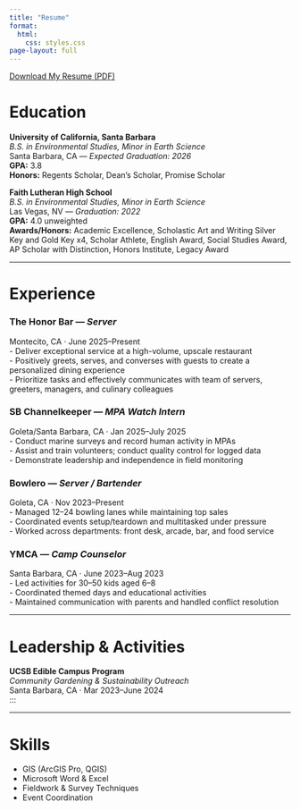 ```yaml
---
title: "Resume"
format: 
  html:
    css: styles.css
page-layout: full
---
```


[Download My Resume (PDF)](files/Martinez%20Adrianna_Resume%20(current)%20(2).pdf){.resume-download}

# Education

::: resume-card
**University of California, Santa Barbara**\
*B.S. in Environmental Studies, Minor in Earth Science*\
Santa Barbara, CA — *Expected Graduation: 2026*\
**GPA:** 3.8\
**Honors:** Regents Scholar, Dean’s Scholar, Promise Scholar
:::

::: resume-card
**Faith Lutheran High School**\
*B.S. in Environmental Studies, Minor in Earth Science*\
Las Vegas, NV — *Graduation: 2022*\
**GPA:** 4.0 unweighted\
**Awards/Honors:** Academic Excellence, Scholastic Art and Writing Silver Key and Gold Key x4, Scholar Athlete, English Award, Social Studies Award, AP Scholar with Distinction, Honors Institute, Legacy Award
:::

------------------------------------------------------------------------

# Experience

::: resume-card
### The Honor Bar — *Server*

Montecito, CA · June 2025–Present\
- Deliver exceptional service at a high-volume, upscale restaurant\
- Positively greets, serves, and converses with guests to create a personalized dining experience\
- Prioritize tasks and effectively communicates with team of servers, greeters, managers, and culinary colleagues\
:::

::: resume-card
### SB Channelkeeper — *MPA Watch Intern*

Goleta/Santa Barbara, CA · Jan 2025–July 2025\
- Conduct marine surveys and record human activity in MPAs\
- Assist and train volunteers; conduct quality control for logged data\
- Demonstrate leadership and independence in field monitoring
:::

::: resume-card
### Bowlero — *Server / Bartender*

Goleta, CA · Nov 2023–Present\
- Managed 12–24 bowling lanes while maintaining top sales\
- Coordinated events setup/teardown and multitasked under pressure\
- Worked across departments: front desk, arcade, bar, and food service
:::

::: resume-card
### YMCA — *Camp Counselor*

Santa Barbara, CA · June 2023–Aug 2023\
- Led activities for 30–50 kids aged 6–8\
- Coordinated themed days and educational activities\
- Maintained communication with parents and handled conflict resolution
:::

------------------------------------------------------------------------

# Leadership & Activities

**UCSB Edible Campus Program**\
*Community Gardening & Sustainability Outreach*\
Santa Barbara, CA · Mar 2023–June 2024\
:::

------------------------------------------------------------------------

# Skills

::: resume-card
-   GIS (ArcGIS Pro, QGIS)\
-   Microsoft Word & Excel\
-   Fieldwork & Survey Techniques\
-   Event Coordination\
:::
